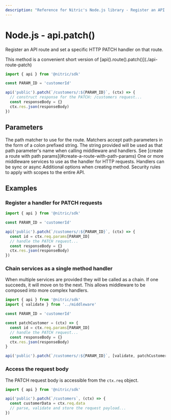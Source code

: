 ```yaml
---
description: "Reference for Nitric's Node.js library - Register an API route and set a specific HTTP PATCH handler on that route."
---
```


# Node.js - api.patch()

Register an API route and set a specific HTTP PATCH handler on that route.

<Note>
  This method is a convenient short version of
  [api().route().patch()](./api-route-patch)
</Note>

```javascript
import { api } from '@nitric/sdk'

const PARAM_ID = 'customerId'

api('public').patch(`/customers/:${PARAM_ID}`, (ctx) => {
  // construct response for the PATCH: /customers request...
  const responseBody = {}
  ctx.res.json(responseBody)
})
```

## Parameters

<Properties>
  <Property name="match" required type="string">
    The path matcher to use for the route. Matchers accept path parameters in
    the form of a colon prefixed string. The string provided will be used as
    that path parameter's name when calling middleware and handlers. See [create
    a route with path params](#create-a-route-with-path-params)
  </Property>
  <Property name="middleware" required type="HttpMiddleware | HttpMiddleware[]">
    One or more middleware services to use as the handler for HTTP requests.
    Handlers can be sync or async
  </Property>
  <Property name="opts" type="object">
    Additional options when creating method.
    <Properties nested>
      <Property name="security" type="OidcOptions[]">
        Security rules to apply with scopes to the entire API.
      </Property>
    </Properties>
  </Property>
</Properties>

## Examples

### Register a handler for PATCH requests

```javascript
import { api } from '@nitric/sdk'

const PARAM_ID = 'customerId'

api('public').patch(`/customers/:${PARAM_ID}`, (ctx) => {
  const id = ctx.req.params[PARAM_ID]
  // handle the PATCH request...
  const responseBody = {}
  ctx.res.json(responseBody)
})
```

### Chain services as a single method handler

When multiple services are provided they will be called as a chain. If one succeeds, it will move on to the next. This allows middleware to be composed into more complex handlers.

```javascript
import { api } from '@nitric/sdk'
import { validate } from '../middleware'

const PARAM_ID = 'customerId'

const patchCustomer = (ctx) => {
  const id = ctx.req.params[PARAM_ID]
  // handle the PATCH request...
  const responseBody = {}
  ctx.res.json(responseBody)
}

api('public').patch(`/customers/:${PARAM_ID}`, [validate, patchCustomer])
```

### Access the request body

The PATCH request body is accessible from the `ctx.req` object.

```javascript
import { api } from '@nitric/sdk'

api('public').patch(`/customers`, (ctx) => {
  const customerData = ctx.req.data
  // parse, validate and store the request payload...
})
```
